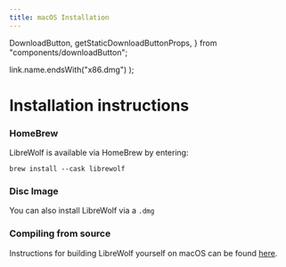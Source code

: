 ```yaml
---
title: macOS Installation
---
```


  DownloadButton,
  getStaticDownloadButtonProps,
} from "components/downloadButton";

  link.name.endsWith("x86.dmg")
);

# Installation instructions

<ChangeOs />

### HomeBrew

LibreWolf is available via HomeBrew by entering:

```
brew install --cask librewolf
```

### Disc Image

You can also install LibreWolf via a `.dmg`

<DownloadButton />

### Compiling from source

Instructions for building LibreWolf yourself on macOS can be found [here](https://gitlab.com/librewolf-community/browser/macos/-/blob/master/build_guide.md).
